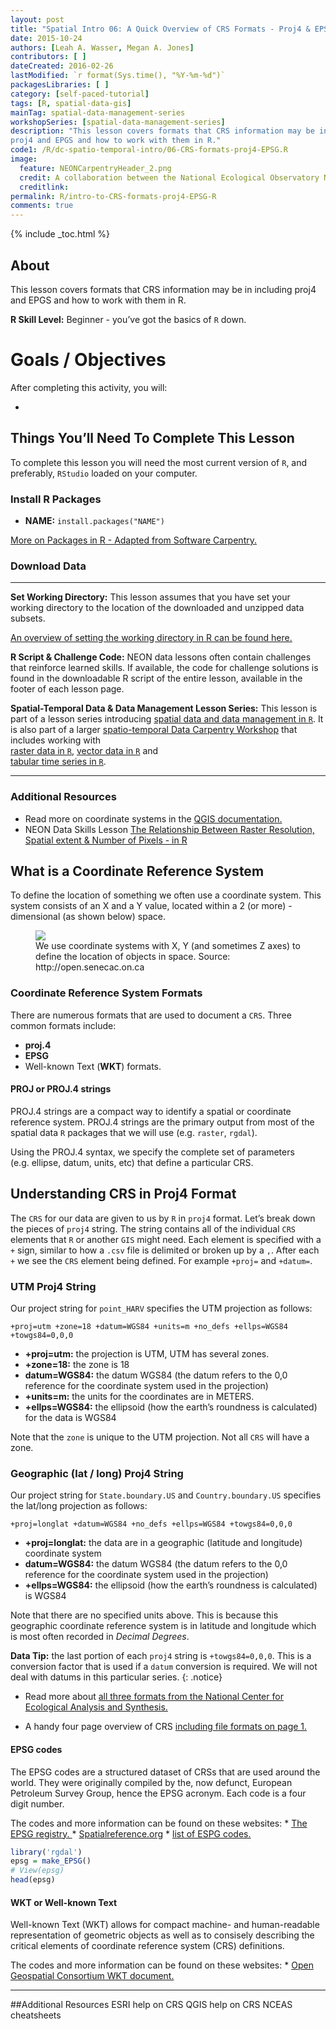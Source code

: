 ```yaml
---
layout: post
title: "Spatial Intro 06: A Quick Overview of CRS Formats - Proj4 & EPSG - in R"
date: 2015-10-24
authors: [Leah A. Wasser, Megan A. Jones]
contributors: [ ]
dateCreated: 2016-02-26
lastModified: `r format(Sys.time(), "%Y-%m-%d")`
packagesLibraries: [ ]
category: [self-paced-tutorial]
tags: [R, spatial-data-gis]
mainTag: spatial-data-management-series
workshopSeries: [spatial-data-management-series]
description: "This lesson covers formats that CRS information may be in including
proj4 and EPGS and how to work with them in R."
code1: /R/dc-spatio-temporal-intro/06-CRS-formats-proj4-EPSG.R
image:
  feature: NEONCarpentryHeader_2.png
  credit: A collaboration between the National Ecological Observatory Network (NEON) and Data Carpentry
  creditlink:
permalink: R/intro-to-CRS-formats-proj4-EPSG-R
comments: true
---
```


{% include _toc.html %}

## About

This lesson covers formats that CRS information may be in including
proj4 and EPGS and how to work with them in R.

**R Skill Level:** Beginner - you've got the basics of `R` down.

<div id="objectives" markdown="1">

# Goals / Objectives

After completing this activity, you will:

*


## Things You’ll Need To Complete This Lesson

To complete this lesson you will need the most current version of `R`, and
preferably, `RStudio` loaded on your computer.

### Install R Packages

* **NAME:** `install.packages("NAME")`

[More on Packages in R - Adapted from Software Carpentry.](https://www.neonscience.org/R/Packages-In-R/)

### Download Data


****

**Set Working Directory:** This lesson assumes that you have set your working 
directory to the location of the downloaded and unzipped data subsets. 

<a href="https://www.neonscience.org/set-working-directory-r" target="_blank"> An overview
of setting the working directory in R can be found here.</a>

**R Script & Challenge Code:** NEON data lessons often contain challenges that reinforce 
learned skills. If available, the code for challenge solutions is found in the
downloadable R script of the entire lesson, available in the footer of each lesson page.


**Spatial-Temporal Data & Data Management Lesson Series:** This lesson is part
of a lesson series introducing
[spatial data and data management in `R` ](https://www.neonscience.org/tutorial/URL).
It is also part of a larger
[spatio-temporal Data Carpentry Workshop ](https://www.neonscience.org/workshops/spatio-temporal-workshop)
that includes working with  
[raster data in `R` ](https://www.neonscience.org/tutorial/spatial-raster-series),
[vector data in `R` ](https://www.neonscience.org/tutorial/spatial-vector-series)
and  
[tabular time series in `R` ](https://www.neonscience.org/tutorial/tabular-time-series).

****

### Additional Resources
* Read more on coordinate systems in the
<a href="http://docs.qgis.org/2.0/en/docs/gentle_gis_introduction/coordinate_reference_systems.html" target="_blank">
QGIS documentation.</a>
* NEON Data Skills Lesson <a href="https://www.neonscience.org/GIS-Spatial-Data/Working-With-Rasters/" target="_blank">The Relationship Between Raster Resolution, Spatial extent & Number of Pixels - in R</a>

</div>

## What is a Coordinate Reference System

To define the location of something we often use a coordinate system. This system
consists of an X and a Y value, located within a 2 (or more) -dimensional
(as shown below) space.

<figure>
	<a href="http://open.senecac.on.ca/clea/label/projectImages/15_276_xy-grid.jpg">
	<img src="http://open.senecac.on.ca/clea/label/projectImages/15_276_xy-grid.jpg"></a>
	<figcaption> We use coordinate systems with X, Y (and sometimes Z axes) to
	define the location of objects in space.
	Source: http://open.senecac.on.ca
	</figcaption>
</figure>


### Coordinate Reference System Formats

There are numerous formats that are used to document a `CRS`. Three common
formats include:

* **proj.4**
* **EPSG**
* Well-known Text (**WKT**)
formats.  

#### PROJ or PROJ.4 strings

PROJ.4 strings are a compact way to identify a spatial or coordinate reference
system. PROJ.4 strings are the primary output from most of the spatial data `R`
packages that we will use (e.g. `raster`, `rgdal`).

Using the PROJ.4 syntax, we specify the complete set of parameters (e.g. ellipse, datum,
units, etc) that define a particular CRS.


## Understanding CRS in Proj4 Format
The `CRS` for our data are given to us by `R` in `proj4` format. Let's break
down the pieces of `proj4` string. The string contains all of the individual
`CRS` elements that `R` or another `GIS` might need. Each element is specified
with a `+` sign, similar to how a `.csv` file is delimited or broken up by
a `,`. After each `+` we see the `CRS` element being defined. For example
`+proj=` and `+datum=`.

### UTM Proj4 String
Our project string for `point_HARV` specifies the UTM projection as follows:

`+proj=utm +zone=18 +datum=WGS84 +units=m +no_defs +ellps=WGS84 +towgs84=0,0,0`

* **+proj=utm:** the projection is UTM, UTM has several zones.
* **+zone=18:** the zone is 18
* **datum=WGS84:** the datum WGS84 (the datum refers to the  0,0 reference for
the coordinate system used in the projection)
* **+units=m:** the units for the coordinates are in METERS.
* **+ellps=WGS84:** the ellipsoid (how the earth's  roundness is calculated) for
the data is WGS84

Note that the `zone` is unique to the UTM projection. Not all `CRS` will have a
zone.

### Geographic (lat / long) Proj4 String

Our project string for `State.boundary.US` and `Country.boundary.US` specifies
the lat/long projection as follows:

`+proj=longlat +datum=WGS84 +no_defs +ellps=WGS84 +towgs84=0,0,0`

* **+proj=longlat:** the data are in a geographic (latitude and longitude)
coordinate system
* **datum=WGS84:** the datum WGS84 (the datum refers to the  0,0 reference for
the coordinate system used in the projection)
* **+ellps=WGS84:** the ellipsoid (how the earth's roundness is calculated)
is WGS84

Note that there are no specified units above. This is because this geographic
coordinate reference system is in latitude and longitude which is most
often recorded in *Decimal Degrees*.

<i class="fa fa-star"></i> **Data Tip:** the last portion of each `proj4` string
is `+towgs84=0,0,0 `. This is a conversion factor that is used if a `datum`
conversion is required. We will not deal with datums in this particular series.
{: .notice}


* Read more about <a href="https://www.nceas.ucsb.edu/scicomp/recipes/projections" target="_blank">all three formats from the National Center for Ecological Analysis and Synthesis.</a>

* A handy four page overview of CRS <a href="https://www.nceas.ucsb.edu/~frazier/RSpatialGuides/OverviewCoordinateReferenceSystems.pdf" target="_blank">including file formats on page 1.</a>

#### EPSG codes
The EPSG codes are a structured dataset of CRSs that are used around the world. They were
originally compiled by the, now defunct, European Petroleum Survey Group, hence the
EPSG acronym. Each code is a four digit number.  

The codes and more information can be found on these websites:
* <a href="http://www.epsg-registry.org/" target="_blank">The EPSG registry. </a>
* <a href="http://spatialreference.org/" target="_blank">Spatialreference.org</a>
* <a href="http://spatialreference.org/ref/epsg/" target="_blank">list of ESPG codes.</a>

``` r

library('rgdal')
epsg = make_EPSG()
# View(epsg)
head(epsg)
```

#### WKT or Well-known Text
Well-known Text (WKT) allows for compact machine- and human-readable representation of
geometric objects as well as to consisely describing the critical elements of
coordinate reference system (CRS) definitions.

The codes and more information can be found on these websites:
* <a href="http://docs.opengeospatial.org/is/12-063r5/12-063r5.html#43" target="_blank">Open Geospatial Consortium WKT document. </a>


***
##Additional Resources
ESRI help on CRS
QGIS help on CRS
NCEAS cheatsheets

